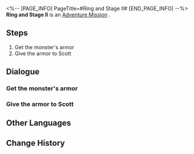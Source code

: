 <%-- [PAGE_INFO]
PageTitle=#Ring and Stage II#
[END_PAGE_INFO] --%>
{{Stub|Dialogue, characters, and location(s)}}
{{Mission Infobox
|id            = 2010708
|title         = 
|image         = Mission Ring and Stage II.png
|type          = Adventure
|event_name    = 
|chapter       = 
|requirements  = [[Adventure Mission]] ''[[Ring and Stage I]]'' completed
|summary       = You have successfully acquired the armor of a Fragmentum monster and received the final payment from Scott.
However, you have a strange feeling that there is something wrong with the armor...
|characters    = <!--characters that appear in this mission-->
|startLocation = <!--location as it intially appears on the mission screen-->
|world         = <!--i.e. Penacony-->
|area          = <!--i.e. A Child's Dream-->
|prev          = 
|next          = Gladiator
|exp           = 250
|credits       = 
|stellarJade   = 
|other         = {{Card List|Adventure Log*4;Shield*100|delim=;}}
}}
'''Ring and Stage II''' is an [[Adventure Mission]]<!--in [world]-->.

==Steps==
# Get the monster's armor
# Give the armor to Scott

<!--
==Gameplay Notes==

--><!--
==Trial Character==

-->
==Dialogue==
{{Stub Dialogue}}
{{Dialogue Start}}
:{{tx}}
{{Dialogue End}}

===Get the monster's armor===
{{Mission Description|type=adventure|location=<!--to be added-->|update|Scott refuses to give you the reward he promised, but you insist. In the end, he gives you part of it, but if you want to get the rest, you need to do one more thing for him. You're not happy about it, but for the reward's sake, you agree to this condition.}}
{{Dialogue Start}}
:{{tx}}
{{Dialogue End}}

===Give the armor to Scott===
{{Mission Description|type=adventure|location=<!--to be added-->|update|You successfully acquire the armor of a Fragmentum monster. It stinks, but all you can think of right now is to return to the Fight Club and ask Scott for the money. When you finally receive the whole reward, you have a strange feeling that there's something wrong with the armor...}}
{{Dialogue Start}}
:{{tx}}
{{Dialogue End}}

==Other Languages==
{{Other Languages
|en   = Ring and Stage II
|zhs  = 拳台即戏台•下
|zht  = 拳台即戲台•下
|ja   = リング即ち舞台である・下
|ko   = 링이 곧 무대•하
|es   = El ring es el escenario II
|fr   = Le ring et la scène II
|ru   = Ринг и сцена II
|th   = เวทีท้าประลอง 2
|vi   = Võ Đài Là Sân Khấu-Hạ
|de   = Ring und Bühne II
|id   = Panggung Tinju Adalah Panggung Pertunjukan 2
|pt   = Arena e Palco II
}}

==Change History==
{{Change History|1.0}}
